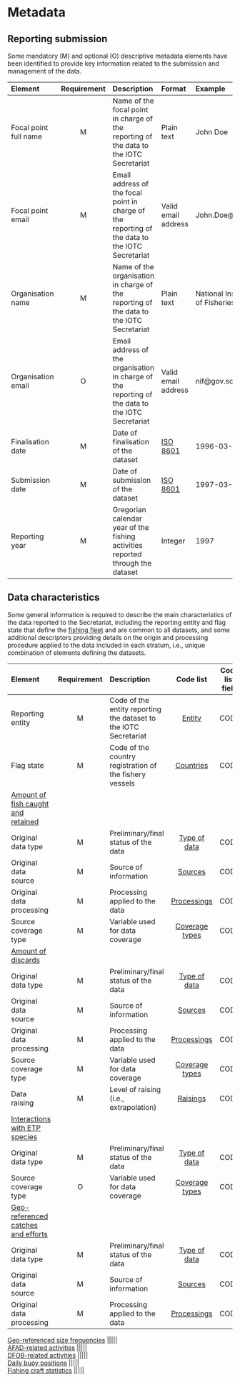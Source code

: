 # Metadata {#MetadataSection}

## Reporting submission

Some mandatory (M) and optional (O) descriptive metadata elements have been identified to provide key information related to the submission and management of the data.

| Element        | Requirement | Description | Format | Example |
| :--------| :----: | :----------------------- | :-------- | :------------ |
| [Focal point full name]{#fcname} | M | Name of the focal point in charge of the reporting of the data to the IOTC Secretariat | Plain text | John Doe  |
| [Focal point email]{#fcemail} | M | Email address of the focal point in charge of the reporting of the data to the IOTC Secretariat | Valid email address | John.Doe@fao.org |
| [Organisation name]{#orgname} | M | Name of the organisation in charge of the reporting of the data to the IOTC Secretariat | Plain text | National Institute of Fisheries |
| [Organisation email]{#orgemail} | O | Email address of the organisation in charge of the reporting of the data to the IOTC Secretariat | Valid email address | nif@gov.sc |
| [Finalisation date]{#findate} | M | Date of finalisation of the dataset | [ISO 8601](https://en.wikipedia.org/wiki/ISO_8601) | 1996-03-27 |
| [Submission date]{#subdate} | M | Date of submission of the dataset | [ISO 8601](https://en.wikipedia.org/wiki/ISO_8601) | 1997-03-21 |
| [Reporting year]{#repyear} | M | Gregorian calendar year of the fishing activities reported through the dataset | Integer | 1997 |

## Data characteristics

Some general information is required to describe the main characteristics of the data reported to the Secretariat, including the reporting entity and flag state that define the [fishing fleet](#fishingfleet) and are common to all datasets, and some additional descriptors providing details on the origin and processing procedure applied to the data included in each stratum, i.e., unique combination of elements defining the datasets.

| Element        | Requirement | Description | Code list  | Code list field |
| :----------------- | :-----: | :----------------------- | :-------: | :--------: |
| [Reporting entity]{#repentity} | M | Code of the entity reporting the dataset to the IOTC Secretariat | [Entity](../domain/admin/#entities) | CODE |
| [Flag state]{#repflagstate} | M | Code of the country registration of the fishery vessels | [Countries](../domain/admin/#countries) | CODE |
| [Amount of fish caught and retained](#RCdataset) |||||
| Original data type       | M | Preliminary/final status of the data | [Type of data](../domain/data/#types)      | CODE |
| Original data source     | M | Source of information| [Sources](../domain/data/#sourcesRC)                       | CODE |
| Original data processing | M | Processing applied to the data    | [Processings](../domain/data/#processingsRC)  | CODE |
| Source coverage type     | M | Variable used for data coverage | [Coverage types](../domain/data/#coverageTypes) | CODE |
| [Amount of discards](#DIdataset) |||||
| Original data type       | M | Preliminary/final status of the data | [Type of data](../domain/data/#types)      | CODE |
| Original data source     | M | Source of information | [Sources](../domain/data/#sourcesDI)            | CODE |
| Original data processing | M | Processing applied to the data    | [Processings](../domain/data/#processingsDI)  | CODE |
| Source coverage type     | M | Variable used for data coverage | [Coverage types](../domain/data/#coverageTypes) | CODE |
| Data raising             | M | Level of raising (i.e., extrapolation) | [Raisings](../domain/data/#raisings)     | CODE | 
| [Interactions with ETP species](#INdataset) |||||
| Original data type       | M | Preliminary/final status of the data | [Type of data](../domain/data/#types)      | CODE |
| Source coverage type     | O | Variable used for data coverage | [Coverage types](../domain/data/#coverageTypes) | CODE |
| [Geo-referenced catches and efforts](#CEdataset) |||||
| Original data type       | M | Preliminary/final status of the data | [Type of data](../domain/data/#types)      | CODE |
| Original data source     | M | Source of information | [Sources](../domain/data/#sourcesCE)            | CODE |
| Original data processing | M | Processing applied to the data    | [Processings](../domain/data/#processingsCE)  | CODE |



| [Geo-referenced size frequencies](#SFdataset) |||||
| [AFAD-related activities](#AAdataset) |||||
| [DFOB-related activities](#DAdataset) |||||
| [Daily buoy positions](#BUdataset) |||||
| [Fishing craft statistics](#FCdataset) |||||





